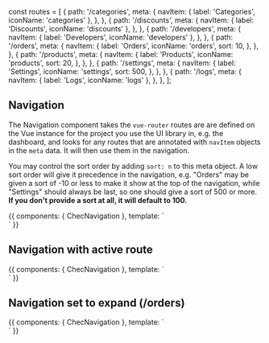 const routes = [
  {
    path: '/categories',
    meta: {
      navItem: {
        label: 'Categories',
        iconName: 'categories'
      },
    },
  },
  {
    path: '/discounts',
    meta: {
      navItem: {
        label: 'Discounts',
        iconName: 'discounts'
      },
    },
  },
  {
    path: '/developers',
    meta: {
      navItem: {
        label: 'Developers',
        iconName: 'developers'
      },
    },
  },
  {
    path: '/orders',
    meta: {
      navItem: {
        label: 'Orders',
        iconName: 'orders',
        sort: 10,
      },
    },
  },
  {
    path: '/products',
    meta: {
      navItem: {
        label: 'Products',
        iconName: 'products',
        sort: 20,
      },
    },
  },
  {
      path: '/settings',
      meta: {
        navItem: {
          label: 'Settings',
          iconName: 'settings',
          sort: 500,
        },
      },
    },
  {
    path: '/logs',
    meta: {
      navItem: {
        label: 'Logs',
        iconName: 'logs'
      },
    },
  },
];

<Meta title="Components/Navigation" component={ChecNavigation} />

## Navigation

The Navigation component takes the `vue-router` routes are are defined on the Vue instance for the project
you use the UI library in, e.g. the dashboard, and looks for any routes that are annotated with `navItem`
objects in the `meta` data. It will then use them in the navigation.

You may control the sort order by adding `sort: n` to this meta object. A low sort order will give it
precedence in the navigation, e.g. "Orders" may be given a sort of -10 or less to make it show at the top of
the navigation, while "Settings" should always be last, so one should give a sort of 500 or more. **If you
don't provide a sort at all, it will default to 100.**

<Props of={ChecNavigation} />

<Preview>
  <Story name="Default" decorators={[ StoryRouter({}, { routes })]}>
    {{
      components: {
        ChecNavigation
      },
      template: `
      <div class="w-full">
        <ChecNavigation class="absolute"/>
      </div>`
    }}
  </Story>
</Preview>

## Navigation with active route

<Preview>
  <Story
    name="With active /orders route"
    decorators={[ StoryRouter({}, { initialEntry: '/orders/55555', routes })]}>
    {{
      components: {
        ChecNavigation
      },
      template: `
      <div class="w-full">
        <ChecNavigation />
      </div>`
    }}
  </Story>
</Preview>

## Navigation set to expand (/orders)

<Preview>
  <Story
    name="Expanded"
    decorators={[ StoryRouter({}, { initialEntry: '/orders/55555', routes })]}>
    {{
      components: {
        ChecNavigation
      },
      template: `
      <div class="w-full">
        <ChecNavigation :expanded="true" />
      </div>`
    }}
  </Story>
</Preview>
